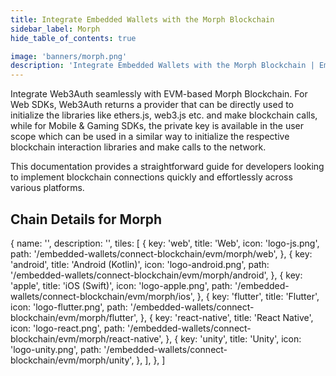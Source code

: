 ```yaml
---
title: Integrate Embedded Wallets with the Morph Blockchain
sidebar_label: Morph
hide_table_of_contents: true

image: 'banners/morph.png'
description: 'Integrate Embedded Wallets with the Morph Blockchain | Embedded Wallets'
---
```



<SEO
  title="Integrate Embedded Wallets with the Morph Blockchain"
  description="Integrate Embedded Wallets with the Morph Blockchain | Embedded Wallets"
  image="https://web3auth.io/docs/banners/morph.png"
  slug="/embedded-wallets/connect-blockchain/evm/morph"
/>

Integrate Web3Auth seamlessly with EVM-based Morph Blockchain. For Web SDKs, Web3Auth returns a provider that can be directly used to initialize the libraries like ethers.js, web3.js etc. and make blockchain calls, while for Mobile & Gaming SDKs, the private key is available in the user scope which can be used in a similar way to initialize the respective blockchain interaction libraries and make calls to the network.

This documentation provides a straightforward guide for developers looking to implement blockchain connections quickly and effortlessly across various platforms.

## Chain Details for Morph

<ChainDetailsMorph />

  {
    name: '',
    description: '',
    tiles: [
      {
        key: 'web',
        title: 'Web',
        icon: 'logo-js.png',
        path: '/embedded-wallets/connect-blockchain/evm/morph/web',
      },
      {
        key: 'android',
        title: 'Android (Kotlin)',
        icon: 'logo-android.png',
        path: '/embedded-wallets/connect-blockchain/evm/morph/android',
      },
      {
        key: 'apple',
        title: 'iOS (Swift)',
        icon: 'logo-apple.png',
        path: '/embedded-wallets/connect-blockchain/evm/morph/ios',
      },
      {
        key: 'flutter',
        title: 'Flutter',
        icon: 'logo-flutter.png',
        path: '/embedded-wallets/connect-blockchain/evm/morph/flutter',
      },
      {
        key: 'react-native',
        title: 'React Native',
        icon: 'logo-react.png',
        path: '/embedded-wallets/connect-blockchain/evm/morph/react-native',
      },
      {
        key: 'unity',
        title: 'Unity',
        icon: 'logo-unity.png',
        path: '/embedded-wallets/connect-blockchain/evm/morph/unity',
      },
    ],
  },
]

<Tiles tileGroups={Morph} />
